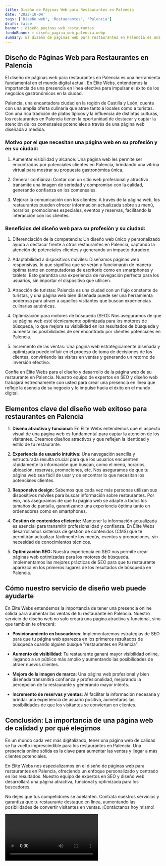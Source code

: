 ```yaml
---
title: Diseño de Páginas Web para Restaurantes en Palencia
date: '2023-10-04'
tags: ['Diseño web', 'Restaurantes', 'Palencia']
draft: false
banner : diseño_paginas_web_restaurantes
fondoBanner : diseño_pagina_web_palencia.webp
summary: El diseño de páginas web para restaurantes en Palencia es una herramienta fundamental en el mundo digital actual. En Élite Webs, entendemos la importancia de una presencia en línea efectiva para impulsar el éxito de los negocios gastronómicos en la ciudad.
---
```


## Diseño de Páginas Web para Restaurantes en Palencia

El diseño de páginas web para restaurantes en Palencia es una herramienta fundamental en el mundo digital actual. En Élite Webs, entendemos la importancia de una presencia en línea efectiva para impulsar el éxito de los negocios gastronómicos en la ciudad.

Palencia, una encantadora ciudad en la región de Castilla y León, cuenta con una amplia oferta culinaria que atrae tanto a locales como a turistas. Con una rica tradición de platos típicos y la influencia de distintas culturas, los restaurantes en Palencia tienen la oportunidad de destacar y captar la atención de los comensales potenciales a través de una página web diseñada a medida.

### Motivo por el que necesitan una página web en su profesión y en su ciudad:

1. Aumentar visibilidad y alcance: Una página web les permite ser encontrados por potenciales clientes en Palencia, brindando una vitrina virtual para mostrar su propuesta gastronómica única.

2. Generar confianza: Contar con un sitio web profesional y atractivo transmite una imagen de seriedad y compromiso con la calidad, generando confianza en los comensales.

3. Mejorar la comunicación con los clientes: A través de la página web, los restaurantes pueden ofrecer información actualizada sobre su menú, horarios, promociones especiales, eventos y reservas, facilitando la interacción con los clientes.

### Beneficios del diseño web para su profesión y su ciudad:

1. Diferenciación de la competencia: Un diseño web único y personalizado ayuda a destacar frente a otros restaurantes en Palencia, captando la atención de potenciales clientes y generando un impacto duradero.

2. Adaptabilidad a dispositivos móviles: Diseñamos páginas web responsivas, lo que significa que se verán y funcionarán de manera óptima tanto en computadoras de escritorio como en smartphones y tablets. Esto garantiza una experiencia de navegación perfecta para los usuarios, sin importar el dispositivo que utilicen.

3. Atracción de turistas: Palencia es una ciudad con un flujo constante de turistas, y una página web bien diseñada puede ser una herramienta poderosa para atraer a aquellos visitantes que buscan experiencias culinarias auténticas.

4. Optimización para motores de búsqueda (SEO): Nos aseguramos de que su página web esté técnicamente optimizada para los motores de búsqueda, lo que mejora su visibilidad en los resultados de búsqueda y aumenta las posibilidades de ser encontrado por clientes potenciales en Palencia.

5. Incremento de las ventas: Una página web estratégicamente diseñada y optimizada puede influir en el proceso de toma de decisiones de los clientes, convirtiendo las visitas en ventas y generando un retorno de inversión efectivo.

Confíe en Élite Webs para el diseño y desarrollo de la página web de su restaurante en Palencia. Nuestro equipo de expertos en SEO y diseño web trabajará estrechamente con usted para crear una presencia en línea que refleje la esencia de su negocio y lo impulse hacia el éxito en el mundo digital.

<GifSeo />

<Cta />

## Elementos clave del diseño web exitoso para restaurantes en Palencia

1. **Diseño atractivo y funcional:** En Élite Webs entendemos que el aspecto visual de una página web es fundamental para captar la atención de los visitantes. Creamos diseños atractivos y que reflejen la identidad y estilo de tu restaurante.

2. **Experiencia de usuario intuitiva:** Una navegación sencilla y estructurada resulta crucial para que los usuarios encuentren rápidamente la información que buscan, como el menú, horarios, ubicación, reservas, promociones, etc. Nos aseguramos de que tu página web sea fácil de usar y de encontrar lo que necesitan los potenciales clientes.

3. **Responsive design:** Sabemos que cada vez más personas utilizan sus dispositivos móviles para buscar información sobre restaurantes. Por eso, nos aseguramos de que tu página web se adapte a todos los tamaños de pantalla, garantizando una experiencia óptima tanto en ordenadores como en smartphones.

4. **Gestión de contenidos eficiente:** Mantener la información actualizada es esencial para transmitir profesionalidad y confianza. En Élite Webs desarrollamos sistemas de gestión de contenidos (CMS) que te permitirán actualizar fácilmente los menús, eventos y promociones, sin necesidad de conocimientos técnicos.

5. **Optimización SEO:** Nuestra experiencia en SEO nos permite crear páginas web optimizadas para los motores de búsqueda. Implementamos las mejores prácticas de SEO para que tu restaurante aparezca en los primeros lugares de los resultados de búsqueda en Palencia.

## Cómo nuestro servicio de diseño web puede ayudarte

En Élite Webs entendemos la importancia de tener una presencia online sólida para aumentar las ventas de tu restaurante en Palencia. Nuestro servicio de diseño web no solo creará una página atractiva y funcional, sino que también te ofrecerá:

- **Posicionamiento en buscadores**: Implementaremos estrategias de SEO para que tu página web aparezca en los primeros resultados de búsqueda cuando alguien busque "restaurantes en Palencia".
  
- **Aumento de visibilidad**: Tu restaurante ganará mayor visibilidad online, llegando a un público más amplio y aumentando las posibilidades de atraer nuevos clientes.

- **Mejora de la imagen de marca**: Una página web profesional y bien diseñada transmitirá confianza y profesionalidad, mejorando la percepción de tu restaurante y generando mayor interés.

- **Incremento de reservas y ventas**: Al facilitar la información necesaria y brindar una experiencia de usuario positiva, aumentarás las posibilidades de que los visitantes se conviertan en clientes.

## Conclusión: La importancia de una página web de calidad y por qué elegirnos

En un mundo cada vez más digitalizado, tener una página web de calidad se ha vuelto imprescindible para los restaurantes en Palencia. Una presencia online sólida es la clave para aumentar las ventas y llegar a más clientes potenciales.

En Élite Webs nos especializamos en el diseño de páginas web para restaurantes en Palencia, ofreciendo un enfoque personalizado y centrado en los resultados. Nuestro equipo de expertos en SEO y diseño web desarrollará una página atractiva, funcional y optimizada para los buscadores.

No dejes que tus competidores se adelanten. Contrata nuestros servicios y garantiza que tu restaurante destaque en línea, aumentando las posibilidades de convertir visitantes en ventas. ¡Contáctanos hoy mismo!

<Video />

<CtaBot job='Restaurantes' city='Palencia'/>

<Gmaps query='Palencia+españa+maps' />